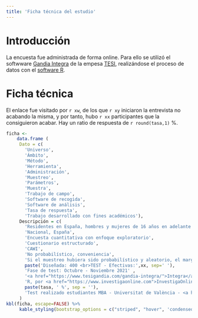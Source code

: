 ```yaml
---
title: 'Ficha técnica del estudio'
---
```


# Introducción
La encuesta fue administrada de forma online. Para ello se utilizó el softwware [Gandia Integra](https://www.tesigandia.com/gandia-integra/) de la empesa [TESI](https://www.tesigandia.com), realizándose el proceso de datos con el [software R](https://www.r-project.org/).

# Ficha técnica

El enlace fue visitado por `r xw`, de los que `r xy` iniciaron la entrevista no acabando la misma, y por tanto, hubo `r xx` participantes que la consiguieron acabar. Hay un ratio de respuesta de `r round(tasa,1)` %. 
```r
ficha <-
    data.frame (
     Dato = c(
       'Universo',
       'Ámbito',
       'Método',
       'Herramienta',
       'Administración',
       'Muestreo',
       'Parámetros',
       'Muestra',
       'Trabajo de campo',
       'Software de recogida',
       'Software de análisis',
       'Tasa de respuesta',
       'Trabajo desarrollado con fines académicos'),
     Descripción = c(
       'Residentes en España, hombres y mujeres de 16 años en adelante',
       'Nacional, España',
       'Encuesta cuantitativa con enfoque exploratorio',
       'Cuestionario estructurado',
       'CAWI',
       'No probabilístico, conveniencia',
       'Si el muestreo hubiera sido probabilístico y aleatorio, el margen de confianza hubiera sido de 95,45% y el error del 5% en un supuesto de máxima indeterminación [p=q=50%]',
       paste('Diseñada: 400 <br>TEST - Efectivas:',xx, sep=' '),
       'Fase de test: Octubre - Noviembre 2021' ,
       '<a href="https://www.tesigandia.com/gandia-integra/">Integra</a>, un producto de <a href="https://www.tesigandia.com">TESI, SL</a>',
       'R, por <a href="https://www.investigaonline.com">InvestigaOnline.com</a>',
       paste(tasa, ' %', sep = ''),
       'Test realizado estudiantes MBA - Universitat de València - <a href="https://www.investigaonline.com">InvestigaOnline.com</a><br>Ola 1 realizada por contactos en redes sociales de los estudiantes de ADE Universidad Católica de Valencia (asignatura Plan de Marketing).')
     )
kbl(ficha, escape=FALSE) %>% 
     kable_styling(bootstrap_options = c("striped", "hover", 'condensed'), full_width = F)
```